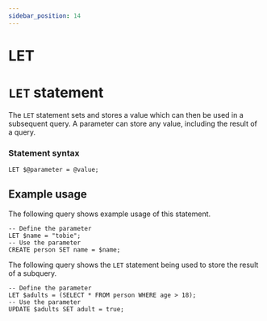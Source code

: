 ```yaml
---
sidebar_position: 14
---
```


# LET

# `LET` statement

The `LET` statement sets and stores a value which can then be used in a subsequent query. A parameter can store any value, including the result of a query.

### Statement syntax

```surql title="SurrealQL Syntax"
LET $@parameter = @value;
```

## Example usage

The following query shows example usage of this statement.

```surql
-- Define the parameter
LET $name = "tobie";
-- Use the parameter
CREATE person SET name = $name;
```

The following query shows the `LET` statement being used to store the result of a subquery.

```surql
-- Define the parameter
LET $adults = (SELECT * FROM person WHERE age > 18);
-- Use the parameter
UPDATE $adults SET adult = true;
```
